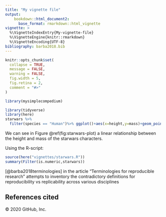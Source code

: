 ```yaml
---
title: "My vignette file"
output: 
    bookdown::html_document2:
      base_format: rmarkdown::html_vignette
vignette: >
  %\VignetteIndexEntry{My-vignette-file}
  %\VignetteEngine{knitr::rmarkdown}
  %\VignetteEncoding{UTF-8}
bibliography: barba2018.bib
---
```


```r
knitr::opts_chunk$set(
  collapse = TRUE,
  message = FALSE,
  warning = FALSE,
  fig.width = 5,
  fig.retina = 2,
  comment = "#>"
)
```

```r
library(mysimplecompedium)
```


```r
library(tidyverse)
library(here)
starwars %>%
  filter(species == "Human")%>% ggplot()+aes(x=height,y=mass)+geom_point()
```

We can see in Figure \@ref(fig:starwars-plot) a linear relationship between the height and mass of the starwars characters.

Using the R-script:
```r
source(here("vignettes/starwars.R"))
summary(Filter(is.numeric,starwars))
```


[@barba2018terminologies] in the article "Terminologies for reproducible research" attempts to inventory the contradictory definitions for reproducibility vs replicability across various disciplines

## References cited



© 2020 GitHub, Inc.
